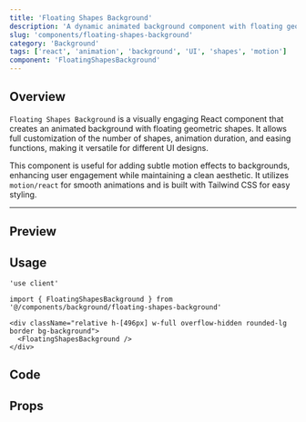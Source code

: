 ```yaml
---
title: 'Floating Shapes Background'
description: 'A dynamic animated background component with floating geometric shapes. Supports customizable shape count, animation duration, and easing for enhanced visual effects.'
slug: 'components/floating-shapes-background'
category: 'Background'
tags: ['react', 'animation', 'background', 'UI', 'shapes', 'motion']
component: 'FloatingShapesBackground'
---
```


## Overview

`Floating Shapes Background` is a visually engaging React component that creates an animated background with floating geometric shapes. It allows full customization of the number of shapes, animation duration, and easing functions, making it versatile for different UI designs.  

This component is useful for adding subtle motion effects to backgrounds, enhancing user engagement while maintaining a clean aesthetic. It utilizes `motion/react` for smooth animations and is built with Tailwind CSS for easy styling.


---


## Preview

<ComponentBackground>
  <div className="relative h-[496px] w-full overflow-hidden rounded-lg border bg-background">
    <FloatingShapesBackground />
  </div>
</ComponentBackground>

## Usage

```tsx
'use client'

import { FloatingShapesBackground } from '@/components/background/floating-shapes-background'

<div className="relative h-[496px] w-full overflow-hidden rounded-lg border bg-background">
  <FloatingShapesBackground />
</div>
```

## Code

<CodeSnippet componentPath="./src/components/background/floating-shapes-background.tsx" />

## Props

<AutoTypeTable
  path="./src/components/background/floating-shapes-background.tsx"
  name="FloatingShapesBackgroundProps"
/>